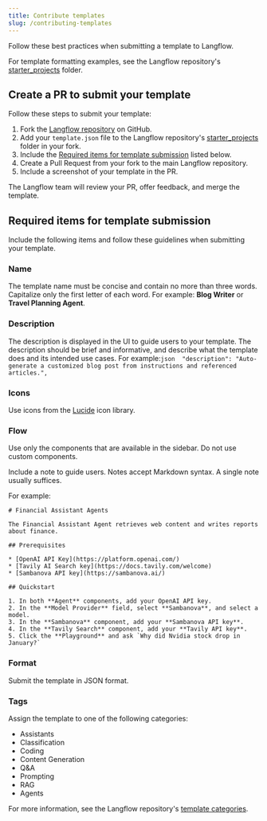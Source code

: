 ```yaml
---
title: Contribute templates
slug: /contributing-templates
---
```


Follow these best practices when submitting a template to Langflow.

For template formatting examples, see the Langflow repository's [starter_projects](https://github.com/langflow-ai/langflow/tree/main/src/backend/base/langflow/initial_setup/starter_projects) folder.

## Create a PR to submit your template

Follow these steps to submit your template:

1. Fork the [Langflow repository](https://github.com/langflow-ai/langflow) on GitHub.
2. Add your `template.json` file to the Langflow repository's [starter_projects](https://github.com/langflow-ai/langflow/tree/main/src/backend/base/langflow/initial_setup/starter_projects) folder in your fork.
3. Include the [Required items for template submission](#required-items-for-template-submission) listed below.
4. Create a Pull Request from your fork to the main Langflow repository.
5. Include a screenshot of your template in the PR.

The Langflow team will review your PR, offer feedback, and merge the template.

## Required items for template submission

Include the following items and follow these guidelines when submitting your template.

### Name
The template name must be concise and contain no more than three words.
Capitalize only the first letter of each word.
For example: **Blog Writer** or **Travel Planning Agent**.

### Description
The description is displayed in the UI to guide users to your template.
The description should be brief and informative, and describe what the template does and its intended use cases.
For example:```json  "description": "Auto-generate a customized blog post from instructions and referenced articles.",```

### Icons

Use icons from the [Lucide](https://lucide.dev/icons/) icon library.

### Flow
Use only the components that are available in the sidebar.
Do not use custom components.

Include a note to guide users. Notes accept Markdown syntax.
A single note usually suffices.

  For example:
  ```text
  # Financial Assistant Agents

  The Financial Assistant Agent retrieves web content and writes reports about finance.

  ## Prerequisites

  * [OpenAI API Key](https://platform.openai.com/)
  * [Tavily AI Search key](https://docs.tavily.com/welcome)
  * [Sambanova API key](https://sambanova.ai/)

  ## Quickstart

  1. In both **Agent** components, add your OpenAI API key.
  2. In the **Model Provider** field, select **Sambanova**, and select a model.
  3. In the **Sambanova** component, add your **Sambanova API key**.
  4. In the **Tavily Search** component, add your **Tavily API key**.
  5. Click the **Playground** and ask `Why did Nvidia stock drop in January?`
  ```

### Format

Submit the template in JSON format.

### Tags
Assign the template to one of the following categories:

- Assistants
- Classification
- Coding
- Content Generation
- Q&A
- Prompting
- RAG
- Agents

For more information, see the Langflow repository's [template categories](https://github.com/langflow-ai/langflow/blob/main/src/frontend/src/modals/templatesModal/index.tsx#L27-L57).
